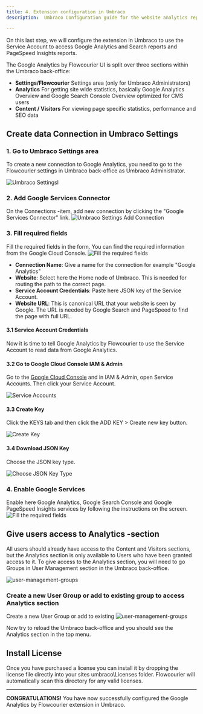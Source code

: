 ```yaml
---
title: 4. Extension configuration in Umbraco
description:  Umbraco Configuration guide for the website analytics reporting extension

---
```


On this last step, we will configure the extension in Umbraco to use the Service Account to access Google Analytics and Search reports and PageSpeed Insights reports.

The Google Analytics by Flowcourier UI is split over three sections within the Umbraco back-office:

* **Settings/Flowcourier** Settings area (only for Umbraco Administrators)
* **Analytics** For getting site wide statistics, basically Google Analytics Overview and Google Search Console Overview optimized for CMS users
* **Content / Visitors** For viewing page specific statistics, performance and SEO data


## Create data Connection in Umbraco Settings

### 1. Go to Umbraco Settings area
To create a new connection to Google Analytics, you need to go to the Flowcourier settings in Umbraco back-office as Umbraco Administrator.

![Umbraco Settingsl](../../../assets/umbraco/fc-settings.png)


### 2. Add Google Services Connector
On the Connections -item, add new connection by clicking the "Google Services Connector" link.
![Umbraco Settings Add Connection](../../../assets/umbraco/fc-setting-add-new.png)


### 3. Fill required fields
Fill the required fields in the form. You can find the required information from the Google Cloud Console.
![Fill the required fields](../../../assets/umbraco/fc-setting-add-new-field-1.png)

* **Connection Name**: Give a name for the connection for example "Google Analytics"
* **Website**: Select here the Home node of Umbraco. This is needed for routing the path to the correct page. 
* **Service Account Credentials**: Paste here JSON key of the Service Account.
* **Website URL**: This is canonical URL that your website is seen by Google. The URL is needed by Google Search and PageSpeed to find the page with full URL.


#### 3.1 Service Account Credentials
Now it is time to tell Google Analytics by Flowcourier to use the Service Account to read data from Google Analytics.

####  3.2 Go to Google Cloud Console IAM & Admin 
Go to the [Google Cloud Console](https://console.cloud.google.com/iam-admin/serviceaccounts?project=flowcourieranalytics) and in IAM & Admin, open Service Accounts. Then click your Service Account.

![Service Accounts](../../../assets/google/31-service-accounts.png)

####  3.3  Create Key
Click the KEYS tab and then click the ADD KEY > Create new key button.

![Create Key](../../../assets/google/32-createkey.png)

#### 3.4  Download JSON Key
Choose the JSON key type.

![Choose JSON Key Type](../../../assets/google/33-step-3-choose-json-key-type.png)


### 4. Enable Google Services
Enable here Google Analytics, Google Search Console and Google PageSpeed Insights services by following the instructions on the screen.
![Fill the required fields](../../../assets/umbraco/fc-setting-add-new-field-2.png)




## Give users access to Analytics -section

All users should already have access to the Content and Visitors sections, but the Analytics section is only available to Users who have been granted access to it. To give access to the Analytics section, you will need to go Groups in User Management section in the Umbraco back-office.

![user-management-groups](../../../assets/umbraco/user-management-groups.png)

### Create a new User Group or add to existing group to access Analytics section
Create a new User Group or add to existing
![user-management-groups](../../../assets/umbraco/user-management-groups-add.png)

Now try to reload the Umbraco back-office and you should see the Analytics section in the top menu.


## Install License

Once you have purchased a license you can install it by dropping the license file directly into your sites umbraco\Licenses folder. Flowcourier will automatically scan this directory for any valid licenses.

---

**CONGRATULATIONS!** You have now successfully configured the Google Analytics by Flowcourier extension in Umbraco.




